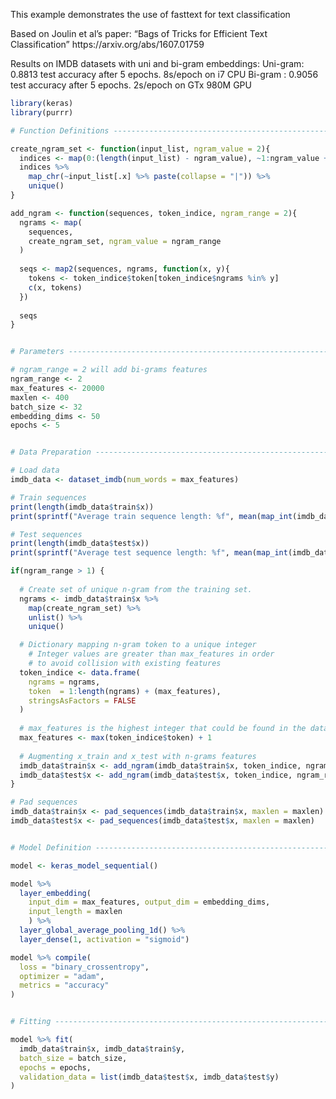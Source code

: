 This example demonstrates the use of fasttext for text classification

Based on Joulin et al's paper: 
"Bags of Tricks for Efficient Text Classification"
https://arxiv.org/abs/1607.01759

Results on IMDB datasets with uni and bi-gram embeddings:
 Uni-gram: 0.8813 test accuracy after 5 epochs. 8s/epoch on i7 CPU
 Bi-gram : 0.9056 test accuracy after 5 epochs. 2s/epoch on GTx 980M GPU


```r
library(keras)
library(purrr)

# Function Definitions ----------------------------------------------------

create_ngram_set <- function(input_list, ngram_value = 2){
  indices <- map(0:(length(input_list) - ngram_value), ~1:ngram_value + .x)
  indices %>%
    map_chr(~input_list[.x] %>% paste(collapse = "|")) %>%
    unique()
}

add_ngram <- function(sequences, token_indice, ngram_range = 2){
  ngrams <- map(
    sequences, 
    create_ngram_set, ngram_value = ngram_range
  )
  
  seqs <- map2(sequences, ngrams, function(x, y){
    tokens <- token_indice$token[token_indice$ngrams %in% y]  
    c(x, tokens)
  })
  
  seqs
}


# Parameters --------------------------------------------------------------

# ngram_range = 2 will add bi-grams features
ngram_range <- 2
max_features <- 20000
maxlen <- 400
batch_size <- 32
embedding_dims <- 50
epochs <- 5


# Data Preparation --------------------------------------------------------

# Load data
imdb_data <- dataset_imdb(num_words = max_features)

# Train sequences
print(length(imdb_data$train$x))
print(sprintf("Average train sequence length: %f", mean(map_int(imdb_data$train$x, length))))

# Test sequences
print(length(imdb_data$test$x)) 
print(sprintf("Average test sequence length: %f", mean(map_int(imdb_data$test$x, length))))

if(ngram_range > 1) {
  
  # Create set of unique n-gram from the training set.
  ngrams <- imdb_data$train$x %>% 
    map(create_ngram_set) %>%
    unlist() %>%
    unique()

  # Dictionary mapping n-gram token to a unique integer
    # Integer values are greater than max_features in order
    # to avoid collision with existing features
  token_indice <- data.frame(
    ngrams = ngrams,
    token  = 1:length(ngrams) + (max_features), 
    stringsAsFactors = FALSE
  )
  
  # max_features is the highest integer that could be found in the dataset
  max_features <- max(token_indice$token) + 1
  
  # Augmenting x_train and x_test with n-grams features
  imdb_data$train$x <- add_ngram(imdb_data$train$x, token_indice, ngram_range)
  imdb_data$test$x <- add_ngram(imdb_data$test$x, token_indice, ngram_range)
}

# Pad sequences
imdb_data$train$x <- pad_sequences(imdb_data$train$x, maxlen = maxlen)
imdb_data$test$x <- pad_sequences(imdb_data$test$x, maxlen = maxlen)


# Model Definition --------------------------------------------------------

model <- keras_model_sequential()

model %>%
  layer_embedding(
    input_dim = max_features, output_dim = embedding_dims, 
    input_length = maxlen
    ) %>%
  layer_global_average_pooling_1d() %>%
  layer_dense(1, activation = "sigmoid")

model %>% compile(
  loss = "binary_crossentropy",
  optimizer = "adam",
  metrics = "accuracy"
)


# Fitting -----------------------------------------------------------------

model %>% fit(
  imdb_data$train$x, imdb_data$train$y, 
  batch_size = batch_size,
  epochs = epochs,
  validation_data = list(imdb_data$test$x, imdb_data$test$y)
)
```

